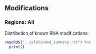 ## Modifications {.tabset}

### Regions: All

Distribution of known RNA modifications:

```r
readRDS("../plots/mod_summary.rds") %>%
  print()
```

<!-- TODO covered modifications -->
<!-- TODO total and per region -->


